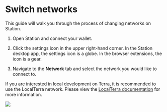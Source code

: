 
# Switch networks

This guide will walk you through the process of changing networks on Station.

1. Open Station and connect your wallet.

2. Click the settings icon in the upper right-hand corner. In the Station desktop app, the settings icon is a globe. In the browser extensions, the icon is a gear.

3. Navigate to the **Network** tab and select the network you would like to connect to.

<Admonition type="tip" icon="💡" title="LocalTerra for local development">

If you are interested in local development on Terra, it is recommended to use the LocalTerra network. Please view the [LocalTerra documentation](../../develop/localterra/README.mdx) for more information.

</Admonition>

<img className="readme-img-sm" src="/img/screens/network.png" />
